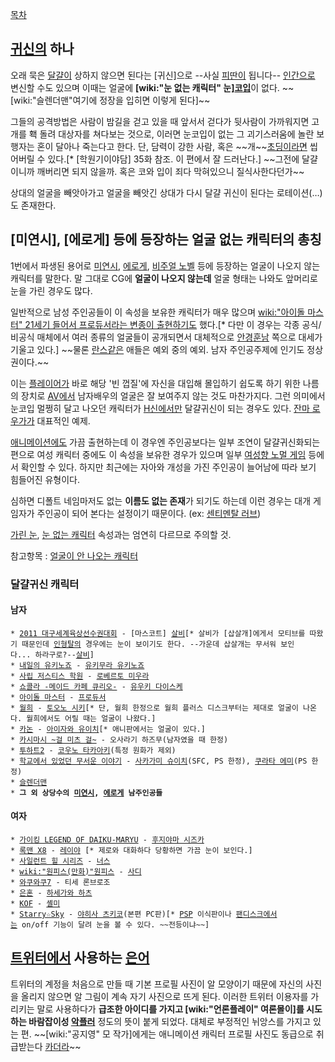 [[목차]]
== [[귀신]]의 하나 ==
오래 묵은 [[달걀]]이 상하지 않으면 된다는 [귀신]으로 --사실 [[피딴]]이 됩니다-- [[인간]]으로 변신할 수도 있으며 이때는 얼굴에 '''[wiki:"눈 없는 캐릭터" 눈][[코]][[입]]'''이 없다. ~~[wiki:"슬렌더맨"여기에 정장을 입히면 이렇게 된다]~~

그들의 공격방법은 사람이 밤길을 걷고 있을 때 앞서서 걷다가 뒷사람이 가까워지면 고개를 홱 돌려 대상자를 쳐다보는 것으로, 이러면 눈코입이 없는 그 괴기스러움에 놀란 보행자는 혼이 달아나 죽는다고 한다. 단, 담력이 강한 사람, 혹은 ~~개~~[[초딩]]이라면 씹어버릴 수 있다.[* [학원기이야담] 35화 참조. 이 편에서 잘 드러난다.] ~~그전에 달걀이니까 깨버리면 되지 않을까. 혹은 코와 입이 죄다 막혀있으니 질식사한다던가~~

상대의 얼굴을 빼앗아가고 얼굴을 빼앗긴 상대가 다시 달걀 귀신이 된다는 로테이션(…)도 존재한다.

== [미연시], [에로게] 등에 등장하는 얼굴 없는 캐릭터의 총칭 ==
1번에서 파생된 용어로 [[미연시]], [[에로게]], [[비주얼 노벨]] 등에 등장하는 얼굴이 나오지 않는 캐릭터를 말한다. 말 그대로 CG에 '''얼굴이 나오지 않는데''' 얼굴 형태는 나와도 앞머리로 눈을 가린 경우도 많다.

일반적으로 남성 주인공들이 이 속성을 보유한 캐릭터가 매우 많으며 [[wiki:"아이돌 마스터" 21세기 들어서 프로듀서라는 변종이 출현하기도]] 했다.[* 다만 이 경우는 각종 공식/비공식 매체에서 여러 종류의 얼굴들이 공개되면서 대체적으로 [[안경]][[훈남]] 쪽으로 대세가 기울고 있다.] ~~물론 [[란스]]같은 애들은 예외 중의 예외. 남자 주인공주제에 인기도 정상권이다.~~

이는 [[플레이어]]가 바로 해당 '빈 껍질'에 자신을 대입해 몰입하기 쉽도록 하기 위한 나름의 장치로 [[AV]]에서 남자배우의 얼굴은 잘 보여주지 않는 것도 마찬가지다. 그런 의미에서 눈코입 멀쩡히 달고 나오던 캐릭터가 [[H신]]에서만 달걀귀신이 되는 경우도 있다. [[잔마 로우가]]가 대표적인 예제.

[[애니메이션]]에도 가끔 출현하는데 이 경우엔 주인공보다는 일부 조연이 달걀귀신화되는 편으로 여성 캐릭터 중에도 이 속성을 보유한 경우가 있으며 일부 [[여성향 노멀 게임]] 등에서 확인할 수 있다. 하지만 최근에는 자아와 개성을 가진 주인공이 늘어남에 따라 보기 힘들어진 유형이다. 

심하면 디폴트 네임마저도 없는 '''이름도 없는 존재'''가 되기도 하는데 이런 경우는 대개 게임자가 주인공이 되어 본다는 설정이기 때문이다. (ex: [[센티멘탈 러브]])

[[가린 눈]], [[눈 없는 캐릭터]] 속성과는 엄연히 다르므로 주의할 것.

참고항목 : [[얼굴이 안 나오는 캐릭터]]

=== 달걀귀신 캐릭터 ===
==== 남자 ====
 * [[2011 대구세계육상선수권대회]] - [마스코트] [http://imgnews.naver.com/image/076/2011/04/05/2011040601000515300032271.jpg 살비][* 살비가 [삽살개]에게서 모티브를 따왔기 때문인데 [[인형탈]]의 경우에는 눈이 보이기도 한다. --가운데 삽살개는 무서워 보인다... 하라구로?--[http://imgnews.naver.com/image/001/2011/04/06/PYH2011040603330006301_P2.jpg 살비]]
 * [[내일의 유키노죠]] - [[유키무라 유키노죠]]
 * [[사립 저스티스 학원]] - [[로베르토 미우라]]
 * [[쇼콜라 -메이드 카페 큐리오-]] - [[유우키 다이스케]]
 * [[아이돌 마스터]] - [[프로듀서]]
 * [[월희]] - [[토오노 시키]][* 단, 월희 한정으로 월희 플러스 디스크부터는 제대로 얼굴이 나온다. 월희에서도 어릴 때는 얼굴이 나왔다.]
 * [[카논]] - [[아이자와 유이치]][* 애니판에서는 얼굴이 있다.]
 * [[카시마시 ~걸 미츠 걸~]] - 오사라기 하즈무(남자였을 때 한정)
 * [[투하트2]] - [[코우노 타카아키]](특정 원화가 제외)
 * [[학교에서 있었던 무서운 이야기]] - [[사카가미 슈이치]](SFC, PS 한정), [[쿠라타 에미]](PS 한정)
 * [[슬렌더맨]]
 * '''그 외 상당수의 [[미연시]], [[에로게]] 남주인공들'''

==== 여자 ====
 * [[가이킹 LEGEND OF DAIKU-MARYU]] - [[후지야마 시즈카]]
 * [[록맨 X8]] - [[레이야]] [* 제로와 대화하다 당황하면 가끔 눈이 보인다.]
 * [[사일런트 힐 시리즈]] - [[너스]]
 * [[wiki:"원피스(만화)"원피스]] - [[사디]]
 * [[와쿠와쿠7]] - 티세 론브로조
 * [[은혼]] - [[하세가와 하츠]]
 * [[KOF]] - [[셸미]]
 * [[Starry☆Sky]] - [[야히사 츠키코]](본편 PC판)[* [[PSP]] 이식판이나 [[팬디스크]]에서는 on/off 기능이 달려 눈을 볼 수 있다. ~~전등이냐~~]

== [[트위터]]에서 사용하는 [[은어]] ==
트위터의 계정을 처음으로 만들 때 기본 프로필 사진이 알 모양이기 때문에 자신의 사진을 올리지 않으면 알 그림이 계속 자기 사진으로 뜨게 된다. 이러한 트위터 이용자를 가리키는 말로 사용하다가 '''급조한 아이디를 가지고 [wiki:"언론플레이" 여론몰이]를 시도하는 바람잡이성 [[악플러]]''' 정도의 뜻이 붙게 되었다. 대체로 부정적인 뉘앙스를 가지고 있는 편. ~~[wiki:"공지영" 모 작가]에게는 애니메이션 캐릭터 프로필 사진도 동급으로 취급받는다 [[카더라]]~~
